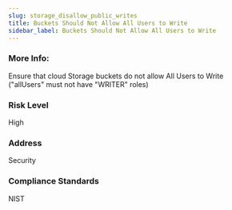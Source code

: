 ```yaml
---
slug: storage_disallow_public_writes
title: Buckets Should Not Allow All Users to Write
sidebar_label: Buckets Should Not Allow All Users to Write
---
```


### More Info:

Ensure that cloud Storage buckets do not allow All Users to Write ("allUsers" must not have "WRITER" roles)

### Risk Level

High

### Address

Security

### Compliance Standards

NIST

